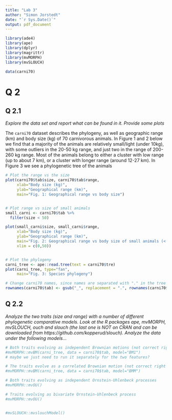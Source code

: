```yaml
---
title: "Lab 3"
author: "Simon Jorstedt"
date: "`r Sys.Date()`"
output: pdf_document
---
```


```r
library(ade4)
library(ape)
library(dplyr)
library(magrittr)
library(mvMORPH)
library(mvSLOUCH)

data(carni70)
```

# Q 2
## Q 2.1
*Explore the data set and report what can be found in it. Provide some plots*

The `carni70` dataset describes the phylogeny, as well as geographic range (km) and body size (kg) of 70 carnivorous animals. In Figure 1 and 2 below we find that a majority of the animals are relatively small/light (under 10kg), with some outliers in the 20-50 kg range, and just two in the range of 200-260 kg range. Most of the animals belong to either a cluster with low range (up to about 7 km), or a cluster with longer range (around 12-27 km). In Figure 3 we see a phylogenetic tree of the animals

```r
# Plot the range vs the size
plot(carni70$tab$size, carni70$tab$range,
     xlab="Body size (kg)", 
     ylab="Geographical range (km)",
     main="Fig. 1: Geographical range vs body size")


# Plot range vs size of small animals
small_carni <- carni70$tab %>% 
  filter(size < 50)

plot(small_carni$size, small_carni$range,
     xlab="Body size (kg)", 
     ylab="Geographical range (km)",
     main="Fig. 2: Geographical range vs body size of small animals (< 50kg)",
     xlim = c(0,50))


# Plot the phylogeny
carni_tree <- ape::read.tree(text = carni70$tre)
plot(carni_tree, type="fan",
     main="Fig. 3: Species phylogeny")

# Change carni70 names, since names are separated with "." in the tree
rownames(carni70$tab) <- gsub("_", replacement = ".", rownames(carni70$tab))
```

## Q 2.2
*Analyze the two traits (size and range) with a number of different phylogenetic comparative models. Look at the R packages ape, mvMORPH, mvSLOUCH, ouch and slouch (the last one is NOT on CRAN and can be downloaded from https://github.com/kopperud/slouch). Analyze the data under the following models...*

```r
# Both traits evolving as independent Brownian motions (not correct right now?)
#mvMORPH::mvBM(carni_tree, data = carni70$tab, model="BM1")
# maybe we just need to run it separately for the two features?

# The traits evolve as a correlated Brownian motion (not correct right now)
#mvMORPH::mvBM(carni_tree, data = carni70$tab, model="BMM")

# Both traits evolving as independent Ornstein-Uhlenbeck processes
#mvMORPH::mvOU()

# Traits evolving as bivariate Ornstein-Uhlenbeck process
#mvMORPH::mvOU()


#mvSLOUCH::mvslouchModel()
```









